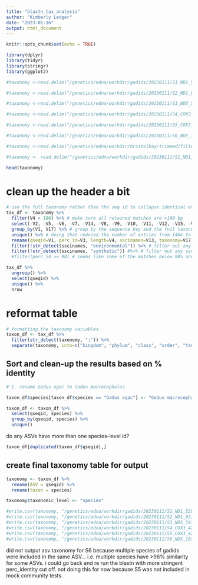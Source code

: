 ```yaml
---
title: "blastn_tax_analysis"
author: "Kimberly Ledger"
date: "2023-01-16"
output: html_document
---
```


```r
knitr::opts_chunk$set(echo = TRUE)
```

```r
library(dplyr)
library(tidyr)
library(stringr)
library(ggplot2)
```

```r
#taxonomy <-read.delim("/genetics/edna/workdir/gadids/20230111/S1_ND1_529_789/trimmed/filtered/outputs/blastn_taxlineage.txt", header = FALSE, na.strings=c(""," ","NA"))

#taxonomy <-read.delim("/genetics/edna/workdir/gadids/20230111/S2_ND1_651_862/trimmed/filtered/outputs/blastn_taxlineage.txt", header = FALSE, na.strings=c(""," ","NA"))

#taxonomy <-read.delim("/genetics/edna/workdir/gadids/20230111/S3_ND5_547_800/trimmed/filtered/outputs/blastn_taxlineage.txt", header = FALSE, na.strings=c(""," ","NA"))

#taxonomy <-read.delim("/genetics/edna/workdir/gadids/20230111/S4_COX3_422v1_598/trimmed/filtered/outputs/blastn_taxlineage.txt", header = FALSE, na.strings=c(""," ","NA"))

#taxonomy <-read.delim("/genetics/edna/workdir/gadids/20230111/S5_COX3_422v2_598/trimmed/filtered/outputs/blastn_taxlineage.txt", header = FALSE, na.strings=c(""," ","NA"))

#taxonomy <-read.delim("/genetics/edna/workdir/gadids/20230111/S6_ND5_1036_1285/trimmed/filtered/outputs/blastn_taxlineage.txt", header = FALSE, na.strings=c(""," ","NA"))

#taxonomy <-read.delim("/genetics/edna/workdir/bristolbay/trimmed/filtered_kl/outputs/blastn_taxlineage.txt", header = FALSE, na.strings=c(""," ","NA"))

#taxonomy <- read.delim("/genetics/edna/workdir/gadids/20230111/S1_ND1_529_789/trimmed/filtered/outputs/test2_blastn_taxlineage.txt", header = FALSE, na.strings=c(""," ","NA"))

head(taxonomy)
```


# clean up the header a bit
```r
# use the full taxonomy rather than the seq id to collapse identical entries
tax_df <- taxonomy %>%
  filter(V4 > 100) %>% # make sure all retained matches are >100 bp
  select(-V2, -V5, -V6, -V7, -V14, -V8, -V9, -V10, -V11, -V12, -V15, -V16) %>%  #remove unnecessary columns
  group_by(V1, V17) %>% # group by the sequence key and the full taxonomy to reduce duplicate entries
  unique() %>% # doing that reduced the number of entries from 146k to 17k
  rename(qseqid=V1, perc_id=V3, length=V4, sscinames=V13, taxonomy=V17) %>% #rename headers
  filter(!str_detect(sscinames, "environmental")) %>% # filter out any environmental samples
  filter(!str_detect(sscinames, "synthetic")) #%>% # filter out any synthetic "samples"
  #filter(perc_id >= 98) # seems like some of the matches below 98% are dubious (jellyfish and herring <1% different??)
```

```r
tax_df %>% 
  ungroup() %>%
  select(qseqid) %>%
  unique() %>%
  nrow
```

# reformat table 

```r
# formatting the taxonomy variables
taxon_df <- tax_df %>%
  filter(str_detect(taxonomy, ";")) %>%
  separate(taxonomy, into=c("kingdom", "phylum", "class", "order", "family", "genus", "species"), sep = ";")
```


## Sort and clean-up the results based on % identity

```r
# 1. rename Gadus ogac to Gadus macrocephalus

taxon_df$species[taxon_df$species == "Gadus ogac"] <- "Gadus macrocephalus"
```

```r
taxon_df <- taxon_df %>%
  select(qseqid, species) %>%
  group_by(qseqid, species) %>%
  unique()
```

do any ASVs have more than one species-level id? 
```r
taxon_df[duplicated(taxon_df$qseqid),]
```

## create final taxonomy table for output
```r
taxonomy <- taxon_df %>%
  rename(ASV = qseqid) %>%
  rename(taxon = species)

taxonomy$taxonomic_level <- "species"
```


```r
#write.csv(taxonomy, "/genetics/edna/workdir/gadids/20230111/S1_ND1_529_789/trimmed/filtered/outputs/asv_taxonomy_blastn.csv")
#write.csv(taxonomy, "/genetics/edna/workdir/gadids/20230111/S2_ND1_651_862/trimmed/filtered/outputs/asv_taxonomy_blastn.csv")
#write.csv(taxonomy, "/genetics/edna/workdir/gadids/20230111/S3_ND5_547_800/trimmed/filtered/outputs/asv_taxonomy_blastn.csv")
#write.csv(taxonomy, "/genetics/edna/workdir/gadids/20230111/S4_COX3_422v1_598/trimmed/filtered/outputs/asv_taxonomy_blastn.csv")
#write.csv(taxonomy, "/genetics/edna/workdir/gadids/20230111/S5_COX3_422v2_598/trimmed/filtered/outputs/asv_taxonomy_blastn.csv")
#write.csv(taxonomy, "/genetics/edna/workdir/gadids/20230111/S6_ND5_1036_1285/trimmed/filtered/outputs/asv_taxonomy_blastn.csv")
```

did not output asv taxonomy for S6 because multiple species of gadids were included in the same ASV... i.e. multiple species have >96% similarity for some ASVs.  i could go back and re run the blastn with more stringent perc_identity cut off. not doing this for now because S5 was not included in mock community tests. 


